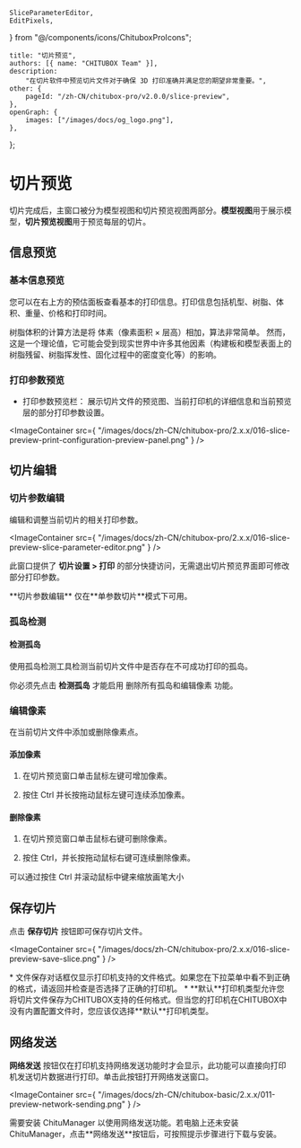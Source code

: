 	SliceParameterEditor,
	EditPixels,
} from "@/components/icons/ChituboxProIcons";

	title: "切片预览",
	authors: [{ name: "CHITUBOX Team" }],
	description:
		"在切片软件中预览切片文件对于确保 3D 打印准确并满足您的期望非常重要。",
	other: {
		pageId: "/zh-CN/chitubox-pro/v2.0.0/slice-preview",
	},
	openGraph: {
		images: ["/images/docs/og_logo.png"],
	},
};

# 切片预览

切片完成后，主窗口被分为模型视图和切片预览视图两部分。**模型视图**用于展示模型，**切片预览视图**用于预览每层的切片。

## 信息预览

### 基本信息预览

您可以在右上方的预估面板查看基本的打印信息。打印信息包括机型、树脂、体积、重量、价格和打印时间。

<Admonition type="note" title="注意">
	树脂体积的计算方法是将 体素（像素面积 × 层高）相加，算法非常简单。
	然而，这是一个理论值，它可能会受到现实世界中许多其他因素（构建板和模型表面上的树脂残留、树脂挥发性、固化过程中的密度变化等）的影响。
</Admonition>

### 打印参数预览

-   打印参数预览栏： 展示切片文件的预览图、当前打印机的详细信息和当前预览层的部分打印参数设置。

<ImageContainer
	src={
		"/images/docs/zh-CN/chitubox-pro/2.x.x/016-slice-preview-print-configuration-preview-panel.png"
	}
/>

## 切片编辑

### 切片参数编辑

<SliceParameterEditor /> 编辑和调整当前切片的相关打印参数。

<ImageContainer
	src={
		"/images/docs/zh-CN/chitubox-pro/2.x.x/016-slice-preview-slice-parameter-editor.png"
	}
/>

此窗口提供了 **切片设置 > 打印** 的部分快捷访问，无需退出切片预览界面即可修改部分打印参数。

<Admonition type="note" title="注意">
	**切片参数编辑** 仅在**单参数切片**模式下可用。
</Admonition>

### 孤岛检测

#### 检测孤岛

使用<NextLink href="/zh-CN/chitubox-pro/latest/risk-detection#孤岛检测">孤岛检测</NextLink>工具检测当前切片文件中是否存在不可成功打印的孤岛。

<Admonition type="note" title="注意">
	你必须先点击 <b>检测孤岛</b> 才能启用
	<NextLink href="/zh-CN/chitubox-pro/latest/risk-detection#删除孤岛">删除所有孤岛</NextLink>和<NextLink href="#编辑像素">编辑像素</NextLink> 功能。
</Admonition>

### 编辑像素

<EditPixels /> 在当前切片文件中添加或删除像素点。

#### 添加像素

1. 在切片预览窗口单击鼠标左键可增加像素。

1. 按住 Ctrl 并长按拖动鼠标左键可连续添加像素。

#### 删除像素

1. 在切片预览窗口单击鼠标右键可删除像素。

1. 按住 Ctrl，并长按拖动鼠标右键可连续删除像素。

<Admonition type="tip" title="提示">
	可以通过按住 Ctrl 并滚动鼠标中键来缩放画笔大小
</Admonition>

## 保存切片

点击 **保存切片** 按钮即可保存切片文件。

<ImageContainer
	src={
		"/images/docs/zh-CN/chitubox-pro/2.x.x/016-slice-preview-save-slice.png"
	}
/>

<Admonition type="note" title="注意">
	* 文件保存对话框仅显示打印机支持的文件格式。如果您在下拉菜单中看不到正确的格式，请返回并检查是否选择了正确的打印机。
    * **默认**打印机类型允许您将切片文件保存为CHITUBOX支持的任何格式。但当您的打印机在CHITUBOX中没有内置配置文件时，您应该仅选择**默认**打印机类型。
</Admonition>

## 网络发送

**网络发送** 按钮仅在打印机支持网络发送功能时才会显示，此功能可以直接向打印机发送切片数据进行打印。单击此按钮打开<NextLink href="/zh-CN/chitu-manager/latest/ui-and-features/network-sending">网络发送窗口</NextLink>。

<ImageContainer
	src={
		"/images/docs/zh-CN/chitubox-basic/2.x.x/011-preview-network-sending.png"
	}
/>

<Admonition type="note" title="注意">
	需要安装 ChituManager 以使用网络发送功能。若电脑上还未安装
	ChituManager，点击**网络发送**按钮后，可按照提示步骤进行下载与安装。
</Admonition>
